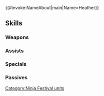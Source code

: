 {{#invoke:NameAbout|main|Name=Heather}}{{HeroPage Tabs}}
{{Hero Infobox
|Name=Heather
|Title=Wandering Ninja
|WeaponType=Green Dagger
|MoveType=Infantry
|Origin=Fire Emblem: Radiant Dawn
|Gender=Female
|actorEN=Jennifer Caitlin Roberts
|actorJP=小清水亜美
|artist=とよた瑣織
|additionDate=November 6, 2023
|releaseDate=November 7, 2023
|cv1=9
|cv2=300300
|TagID=忍者ヘザー
|InternalID=1018
|Properties=special
|description=A wandering thief from Crimea. She is happy to find that so many outstanding women have been gathered together in Askr. Appears in Fire Emblem: Radiant Dawn.
}}
{{Stats Page
|Lv1HP=17|Lv1ATK=12|Lv1SPD=8|Lv1DEF=8|Lv1RES=8
|GRHP=55|GRATK=70|GRSPD=90|GRDEF=45|GRRES=50
}}
==Skills==
===Weapons===
{{Weapons Table
|weapon1=Iron Dagger
|weapon1Default=1
|weapon1Unlock=1
|weapon2=Steel Dagger
|weapon2Default=2
|weapon2Unlock=2
|weapon3=Silver Dagger
|weapon3Default=4
|weapon3Unlock=3
|weapon4=Spy's Shuriken
|weapon4Default=5
|weapon4Unlock=5
}}
===Assists===
{{Assists Table
|assist1=Rally Speed
|assist1Default=4
|assist1Unlock=3
|assist2=Rally Atk/Spd
|assist2Unlock=4
|assist3=Rally Atk/Spd+
|assist3Unlock=5
}}
===Specials===
{{Specials Table}}
===Passives===
{{Passives Table
|passiveA1=Darting Blow 1
|passiveA2=Swift Sparrow 1
|passiveA3=Swift Sparrow 2
|passiveA4=Remote Sparrow
|passiveA1Unlock=2
|passiveA2Unlock=3
|passiveA3Unlock=4
|passiveA4Unlock=5
|passiveB1=Spd/Def Ruse 1
|passiveB2=Spd/Def Ruse 2
|passiveB3=Spd/Def Ruse 3
|passiveB4=Spd/Def Ruse 4
|passiveB1Unlock=2
|passiveB2Unlock=3
|passiveB3Unlock=4
|passiveB4Unlock=5
}}
{{Heroes Navbox}}
[[Category:Ninja Festival units]]